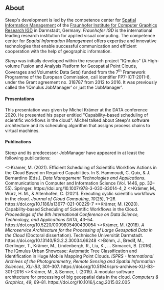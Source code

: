 
## About

Steep's development is led by the competence center for
[Spatial Information Management](https://igd.fraunhofer.de/en/competences/technologies/spatial-information-management)
of the [Fraunhofer Institute for Computer Graphics Research IGD](https://igd.fraunhofer.de/)
in Darmstadt, Germany. *Fraunhofer IGD* is the international leading research
institution for applied visual computing. The competence center for *Spatial
Information Management* offers expertise and innovative technologies that
enable successful communication and efficient cooperation with the help of
geographic information.

*Steep* was initially developed within the research project "IQmulus" (A
High-volume Fusion and Analysis Platform for Geospatial Point Clouds, Coverages
and Volumetric Data Sets) funded from the 7<sup>th</sup> Framework Programme of the
European Commission, call identifier FP7-ICT-2011-8, under the Grant agreement
no. 318787 from 2012 to 2016. It was previously called the 'IQmulus JobManager'
or just the 'JobManager'.

#### Presentations

<Presentation
    image="https://michelkraemer.com/images/presentations/capability-based-scheduling-scientific-workflows-cloud/capability-based-scheduling-scientific-workflows-cloud-1.jpg"
    link="https://speakerdeck.com/michelkraemer/capability-based-scheduling-of-scientific-workflows-in-the-cloud">

This presentation was given by Michel Krämer at the DATA conference 2020. He presented
his paper entitled <ScrollLink href="#publications">"Capability-based scheduling of scientific workflows in the cloud"</ScrollLink>.
Michel talked about Steep's software architecture and its scheduling
algorithm that assigns process chains to virtual machines.

</Presentation>

#### Publications

Steep and its predecessor JobManager have appeared in at least the following
publications:

<Research>
  <ResearchItem image="https://michelkraemer.com/images/research/21-02.jpg"
      pdf="https://michelkraemer.com/publications/2021/Kraemer%20-%20Efficient%20Scheduling%20of%20Scientific%20Workflow%20Actions%20in%20the%20Cloud%20Based%20on%20Required%20Capabilities%20(accepted%20manuscript).pdf">
    <>Krämer, M. (2021). Efficient Scheduling of Scientific Workflow Actions in the Cloud Based on Required Capabilities. In S. Hammoudi, C. Quix, &amp; J. Bernardino (Eds.), <i>Data Management Technologies and Applications</i>. Communications in Computer and Information Science (Vol. 1446, pp. 32–55). Springer. https://doi.org/10.1007/978-3-030-83014-4_2</>
  </ResearchItem>
  <ResearchItem image="https://michelkraemer.com/images/research/21-01.jpg"
      pdf="https://michelkraemer.com/publications/2021/Kraemer,%20Wuerz,%20Altenhofen%20-%20Executing%20cyclic%20scientific%20workflows%20in%20the%20cloud.pdf">
    <>Krämer, M., Würz, H. M., &amp; Altenhofen, C. (2021). Executing cyclic scientific workflows in the cloud. <i>Journal of Cloud Computing</i>, <i>10</i>(25), 1–26. https://doi.org/10.1186/s13677-021-00229-7</>
  </ResearchItem>
  <ResearchItem image="https://michelkraemer.com/images/research/20-03.jpg"
      pdf="https://michelkraemer.com/publications/2020/Kraemer%20-%20Capability-based%20Scheduling%20of%20Scientific%20Workflows%20in%20the%20Cloud.pdf">
    <>Krämer, M. (2020). Capability-based Scheduling of Scientific Workflows in the Cloud. <i>Proceedings of the 9th International Conference on Data Science, Technology, and Applications DATA</i>, 43–54. https://doi.org/10.5220/0009805400430054</>
  </ResearchItem>
  <ResearchItem image="https://michelkraemer.com/images/research/18-01.jpg"
      pdf="https://michelkraemer.com/publications/2018/Kraemer,%20M.%20(2018).%20A%20Microservice%20Architecture%20for%20the%20Processing%20of%20Large%20Geospatial%20Data%20in%20the%20Cloud.pdf">
    <>Krämer, M. (2018). <i>A Microservice Architecture for the Processing of Large Geospatial Data in the Cloud</i> (Doctoral dissertation). Technische Universität Darmstadt. https://doi.org/10.13140/RG.2.2.30034.66248</>
  </ResearchItem>
  <ResearchItem image="https://michelkraemer.com/images/research/16-01.jpg"
      pdf="https://michelkraemer.com/publications/2016/Boehm,%20Bredif,%20Gierlinger,%20Kraemer,%20Lindenbergh,%20Liu,%20Michel,%20Sirmacek%20-%20The%20IQmulus%20Urban%20Showcase%20-%20Automatic%20Tree%20Classification%20and%20Identification%20in%20Huge%20Mobile%20Mapping%20Point%20Clouds.pdf">
    <>Böhm, J., Bredif, M., Gierlinger, T., Krämer, M., Lindenbergh, R., Liu, K., … Sirmacek, B. (2016). The IQmulus Urban Showcase: Automatic Tree Classification and Identification in Huge Mobile Mapping Point Clouds. <i>ISPRS - International Archives of the Photogrammetry, Remote Sensing and Spatial Information Sciences</i>, <i>XLI</i>-<i>B3</i>, 301–307. https://doi.org/10.5194/isprs-archives-XLI-B3-301-2016</>
  </ResearchItem>
  <ResearchItem image="https://michelkraemer.com/images/research/15-04.jpg">
    <>Krämer, M., &amp; Senner, I. (2015). A modular software architecture for processing of big geospatial data in the cloud. <i>Computers &amp; Graphics</i>, <i>49</i>, 69–81. https://doi.org/10.1016/j.cag.2015.02.005</>
  </ResearchItem>
</Research>
